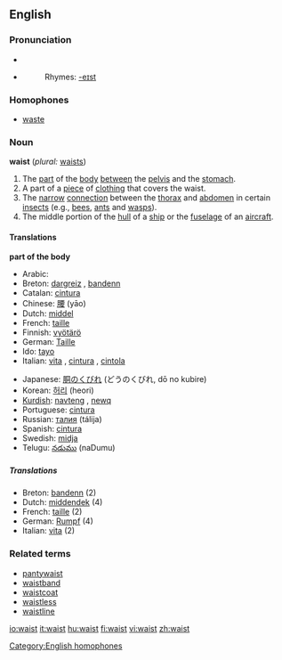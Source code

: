 ==English==
===Pronunciation===
*{{IPA|/weɪst/}}
*{{audio|en-us-waist.ogg|Audio (US)}}
*:Rhymes: [[Rhymes:English:-eɪst|-eɪst]]

===Homophones===
*[[waste]]
[[Category:English homophones]]

===Noun===
'''waist''' (''plural:'' [[waists]])

#The [[part]] of the [[body]] [[between]] the [[pelvis]] and the [[stomach]].
#A part of a [[piece]] of [[clothing]] that covers the waist.
#The [[narrow]] [[connection]] between the [[thorax]] and [[abdomen]] in certain [[insect]]s (e.g., [[bee]]s, [[ant]]s and [[wasp]]s).
#The middle portion of the [[hull]] of a [[ship]] or the [[fuselage]] of an [[aircraft]].

====Translations====
'''part of the body'''
{{top}}
*Arabic: {{ARchar|[[خصر]]}} {{Unicode|(χaʂr)}}
*Breton: [[dargreiz]] {{m}}, [[bandenn]] {{f}}
*Catalan: [[cintura]] {{f}}
*Chinese: [[腰]] (yāo)
*Dutch: [[middel]] {{n}}
*French: [[taille]] {{f}}
*Finnish: [[vyötärö]]
*German: [[Taille]] {{f}}
*Ido: [[tayo]]
*Italian: [[vita#Italian|vita]] {{f}}, [[cintura]] {{f}}, [[cintola]] {{f}}
{{mid}}
*Japanese: [[胴のくびれ]] (どうのくびれ, dō no kubire)
*Korean: [[허리]] (heori)
*[[Kurdish]]: [[navteng]] {{f}}, [[newq]] {{f}}
*Portuguese: [[cintura]] {{f}}
*Russian: [[талия]] (tálija) {{f}}
*Spanish: [[cintura]] {{f}}
*Swedish: [[midja]]
*Telugu: [[నడుము]] (naDumu)
{{bottom}}

=====Translations=====
*Breton: [[bandenn]] {{f}} (2)
*Dutch: [[middendek]] {{n}} (4)
*French: [[taille]] {{f}} (2)
*German: [[Rumpf]] {{m}} (4)
*Italian: [[vita#Italian|vita]] {{f}} (2)

===Related terms===
*[[pantywaist]]
*[[waistband]]
*[[waistcoat]]
*[[waistless]]
*[[waistline]]

[[io:waist]]
[[it:waist]]
[[hu:waist]]
[[fi:waist]]
[[vi:waist]]
[[zh:waist]]